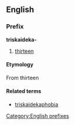 ==English==
===Prefix===
[[Category:English prefixes]]
'''triskaideka-''' 
# [[thirteen]]

====Etymology====
{{etystub}}
From {{Gr.}} [[]] thirteen

====Related terms====
*[[triskaidekaphobia]]